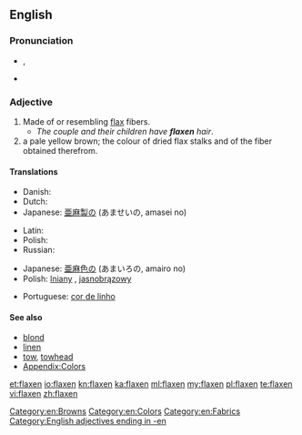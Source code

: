 ==English==

===Pronunciation===
* {{IPA|/ˈflæk.sən/}}, {{SAMPA|/"fl{k.s@n/}}
* {{rhymes|æksən}}

===Adjective===
{{head|en|adjective}}

# Made of or resembling [[flax]] fibers.
#* ''The couple and their children have '''flaxen''' hair''.
# a pale yellow brown; the colour of dried flax stalks and of the fiber obtained therefrom.
#: {{color panel|C2B280}}

====Translations====
{{trans-top|material}}
* Danish: {{t|da|hørfarvet}}
* Dutch: {{t+|nl|vlaskleurig}}
* Japanese: [[亜麻]][[製]]の (あませいの, amasei no)
{{trans-mid}}
* Latin: {{t|la|lineus|alt=līneus}}
* Polish: {{t+|pl|lniany|m}}
* Russian: {{t+|ru|льняной|tr=l'njanój}}
{{trans-bottom}}

{{trans-top|colour}}
* Japanese: [[亜麻]][[色]]の (あまいろの, amairo no)
* Polish: [[lniany]] {{m}}, [[jasnobrązowy]] {{m}}
{{trans-mid}}
* Portuguese: [[cor de linho]] {{f}}
{{trans-bottom}}

====See also====
* [[blond]]
* [[linen]]
* [[tow]], [[towhead]]
* [[Appendix:Colors]]

[[Category:en:Browns]]
[[Category:en:Colors]]
[[Category:en:Fabrics]]
[[Category:English adjectives ending in -en]]

[[et:flaxen]]
[[io:flaxen]]
[[kn:flaxen]]
[[ka:flaxen]]
[[ml:flaxen]]
[[my:flaxen]]
[[pl:flaxen]]
[[te:flaxen]]
[[vi:flaxen]]
[[zh:flaxen]]